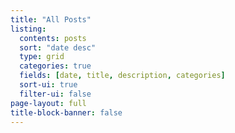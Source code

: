 ```yaml
---
title: "All Posts"
listing:
  contents: posts
  sort: "date desc"
  type: grid
  categories: true
  fields: [date, title, description, categories]
  sort-ui: true
  filter-ui: false
page-layout: full
title-block-banner: false
---
```

